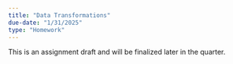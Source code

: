 ```yaml
---
title: "Data Transformations"
due-date: "1/31/2025"
type: "Homework"
---
```


:::{.callout-warning}
This is an assignment draft and will be finalized later in the quarter.
:::